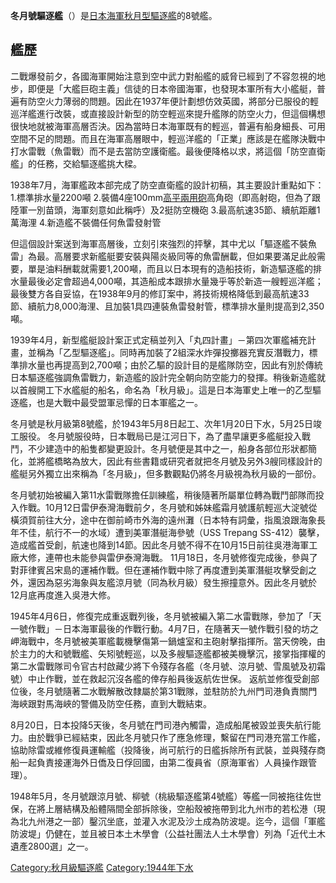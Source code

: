 {{Unreferenced|time=2018-06-16T09:03:54+00:00}}{{軍艦模板
|名稱= {{lang|ja|冬月 [[File:Naval_Ensign_of_Japan.svg|30px]]<br /><small>フユヅキ</small>}}
|名稱2= 
|圖片= [[File:Fuyuzuki.jpg|300px]]
|照片說明= 
|圖片2= 
|照片說明2= 
|艦種= 驅逐艦
|艦級= [[秋月級驅逐艦|秋月型]]（8號艦）
|製造= [[舞鶴海軍工廠|舞鶴海軍工廠]]
|動工= 1943年5月8日
|下水= 1944年1月20日
|服役= 1944年5月20日
|退役= 
|結局= 1948年5月一部分拆解成為防波堤
|除籍= 1945年11月20日
|基準= 2,701噸
|滿載= 
|長度= 134.2米
|闊度= 11.6米
|吃水= 4.15米
|極速= 33.58節
|鍋爐=呂號艦本式重油鍋爐3座
|引擎=艦本式蒸汽渦輪主機2座2軸
|出力= 52,000匹
|續航= 5000浬（18節）
|乘員= 307名
|裝甲= 
|艦載機= 
|裝備= 65口徑10厘米連裝高角砲4座<br />25毫米3連装機槍2座<br />61厘米連裝魚雷發射管1座
}}
'''冬月號驅逐艦'''（{{lang|ja|ふゆづき}}）是[[大日本帝國海軍|日本海軍]][[秋月級驅逐艦|秋月型驅逐艦]]的8號艦。

== 艦歷 ==
二戰爆發前夕，各國海軍開始注意到空中武力對船艦的威脅已經到了不容忽視的地步，即便是「大艦巨砲主義」信徒的日本帝國海軍，也發現本軍所有大小艦艇，普遍有防空火力薄弱的問題。因此在1937年便計劃想仿效英國，將部分已服役的輕巡洋艦進行改裝，或直接設計新型的防空輕巡來提升艦隊的防空火力，但這個構想很快地就被海軍高層否決。因為當時日本海軍既有的輕巡，普遍有船身細長、可用空間不足的問題。而且在海軍高層眼中，輕巡洋艦的「正業」應該是在艦隊決戰中打水雷戰（魚雷戰）而不是去當防空護衛艦。最後便降格以求，將這個「防空直衛艦」的任務，交給驅逐艦挑大樑。

1938年7月，海軍艦政本部完成了防空直衛艦的設計初稿，其主要設計重點如下：
1.標準排水量2200噸
2.裝備4座100mm[[高平兩用砲|高平兩用砲]]高角砲（即高射砲，但為了跟陸軍一別苗頭，海軍刻意如此稱呼）及2挺防空機砲
3.最高航速35節、續航距離1萬海浬
4.新造艦不裝備任何魚雷發射管

但這個設計案送到海軍高層後，立刻引來強烈的抨擊，其中尤以「驅逐艦不裝魚雷」為最。高層要求新艦艇要安裝與陽炎級同等的魚雷酬載，但如果要滿足此般需要，單是油料酬載就需要1,200噸，而且以日本現有的造船技術，新造驅逐艦的排水量最後必定會超過4,000噸，其造船成本跟排水量幾乎等於新造一艘輕巡洋艦；最後雙方各自妥協，在1938年9月的修訂案中，將技術規格降低到最高航速33節、續航力8,000海浬、且加裝1具四連裝魚雷發射管，標準排水量則提高到2,350噸。

1939年4月，新型艦艇設計案正式定稿並列入「丸四計畫」－第四次軍艦補充計畫，並稱為「乙型驅逐艦」。同時再加裝了2組深水炸彈投擲器充實反潛戰力，標準排水量也再提高到2,700噸；由於乙驅的設計目的是艦隊防空，因此有別於傳統日本驅逐艦強調魚雷戰力，新造艦的設計完全朝向防空能力的發揮。稍後新造艦就以首艘開工下水艦艇的船名，命名為「秋月級」。這是日本海軍史上唯一的乙型驅逐艦，也是大戰中最受盟軍忌憚的日本軍艦之一。

冬月號是秋月級第8號艦，於1943年5月8日起工、次年1月20日下水，5月25日竣工服役。
冬月號服役時，日本戰局已是江河日下，為了盡早讓更多艦艇投入戰鬥，不少建造中的船隻都變更設計。冬月號便是其中之一，船身各部位形狀都簡化，並將艦橋略為放大，因此有些書籍或研究者就把冬月號及另外3艘同樣設計的艦艇另外獨立出來稱為「冬月級」，但多數觀點仍將冬月級視為秋月級的一部份。

冬月號初始被編入第11水雷戰隊擔任訓練艦，稍後隨著所屬單位轉為戰鬥部隊而投入作戰。10月12日雷伊泰灣海戰前夕，冬月號和姊妹艦霜月號護航輕巡大淀號從橫須賀前往大分，途中在御前崎市外海的遠州灘（日本特有詞彙，指風浪跟海象長年不佳，航行不一的水域）遭到美軍潛艇海參號（USS Trepang SS-412）襲擊，造成艦首受創，航速也降到14節。因此冬月號不得不在10月15日前往吳港海軍工廠大修，連帶也未能參與雷伊泰灣海戰。
11月18日，冬月號修復完成後，參與了對菲律賓呂宋島的運補作戰。但在運補作戰中除了再度遭到美軍潛艇攻擊受創之外，還因為惡劣海象與友艦涼月號（同為秋月級）發生擦撞意外。因此冬月號於12月底再度進入吳港大修。

1945年4月6日，修復完成重返戰列後，冬月號被編入第二水雷戰隊，參加了「天一號作戰」－日本海軍最後的作戰行動。4月7日，在隨著天一號作戰引發的坊之岬海戰中，冬月號被美軍艦載機擊傷第一鍋爐室和主砲射擊指揮所。當天傍晚，由於主力的大和號戰艦、矢矧號輕巡，以及多艘驅逐艦都被美機擊沉，接掌指揮權的第二水雷戰隊司令官古村啟藏少將下令殘存各艦（冬月號、涼月號、雪風號及初霜號）中止作戰，並在救起沉沒各艦的倖存船員後返航佐世保。
返航並修復受創部位後，冬月號隨著二水戰解散改隸屬於第31戰隊，並駐防於九州門司港負責關門海峽跟對馬海峽的警備及防空任務，直到大戰結束。

8月20日，日本投降5天後，冬月號在門司港內觸雷，造成船尾被毀並喪失航行能力。由於戰爭已經結束，因此冬月號只作了應急修理，繫留在門司港充當工作艦，協助除雷或維修復員運輸艦（投降後，尚可航行的日艦拆除所有武裝，並與殘存商船一起負責接運海外日僑及日俘回國，由第二復員省（原海軍省）人員操作跟管理）。

1948年5月，冬月號跟涼月號、柳號（桃級驅逐艦第4號艦）等艦一同被拖往佐世保，在將上層結構及船體隔間全部拆除後，空船殼被拖帶到北九州市的若松港（現為北九州港之一部）鑿沉坐底，並灌入水泥及沙土成為防波堤。迄今，這個「軍艦防波堤」仍健在，並且被日本土木學會（公益社團法人土木學會）列為「近代土木遺產2800選」之一。

{{秋月級驅逐艦}}
[[Category:秋月級驅逐艦|Category:秋月級驅逐艦]]
[[Category:1944年下水|Category:1944年下水]]